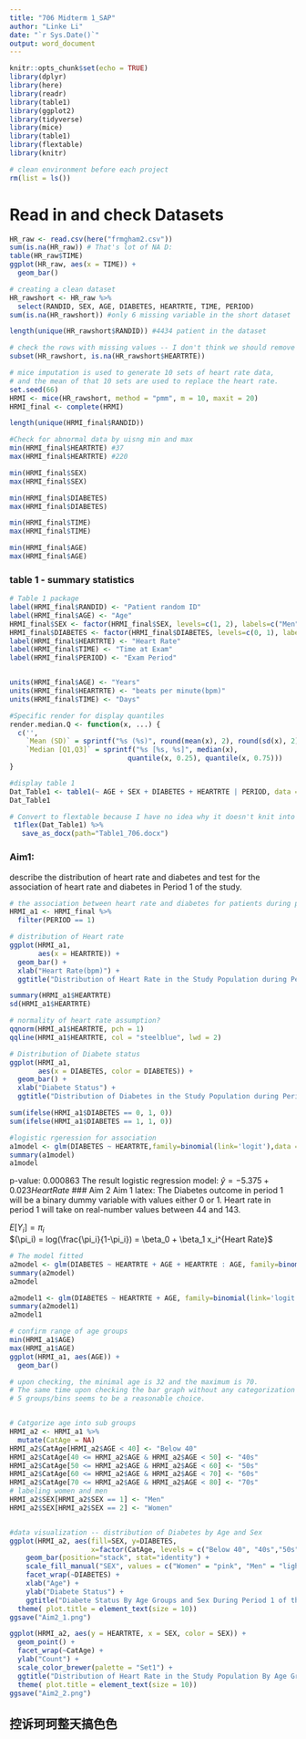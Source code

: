```yaml
---
title: "706 Midterm 1_SAP"
author: "Linke Li"
date: "`r Sys.Date()`"
output: word_document
---
```


```r
knitr::opts_chunk$set(echo = TRUE)
library(dplyr)
library(here)
library(readr)
library(table1)
library(ggplot2)
library(tidyverse)
library(mice)
library(table1)
library(flextable)
library(knitr)

# clean environment before each project
rm(list = ls())
```

# Read in and check Datasets

```r
HR_raw <- read.csv(here("frmgham2.csv"))
sum(is.na(HR_raw)) # That's lot of NA D:
table(HR_raw$TIME)
ggplot(HR_raw, aes(x = TIME)) +
  geom_bar()

# creating a clean dataset
HR_rawshort <- HR_raw %>%
  select(RANDID, SEX, AGE, DIABETES, HEARTRTE, TIME, PERIOD)
sum(is.na(HR_rawshort)) #only 6 missing variable in the short dataset

length(unique(HR_rawshort$RANDID)) #4434 patient in the dataset

# check the rows with missing values -- I don't think we should remove NA? mice imputation?
subset(HR_rawshort, is.na(HR_rawshort$HEARTRTE))

# mice imputation is used to generate 10 sets of heart rate data, 
# and the mean of that 10 sets are used to replace the heart rate.
set.seed(66)
HRMI <- mice(HR_rawshort, method = "pmm", m = 10, maxit = 20)
HRMI_final <- complete(HRMI)

length(unique(HRMI_final$RANDID))

#Check for abnormal data by uisng min and max
min(HRMI_final$HEARTRTE) #37
max(HRMI_final$HEARTRTE) #220

min(HRMI_final$SEX)
max(HRMI_final$SEX)

min(HRMI_final$DIABETES)
max(HRMI_final$DIABETES)

min(HRMI_final$TIME)
max(HRMI_final$TIME)

min(HRMI_final$AGE)
max(HRMI_final$AGE)

```
### table 1 - summary statistics
```r
# Table 1 package
label(HRMI_final$RANDID) <- "Patient random ID"
label(HRMI_final$AGE) <- "Age"
HRMI_final$SEX <- factor(HRMI_final$SEX, levels=c(1, 2), labels=c("Men", "Women"))
HRMI_final$DIABETES <- factor(HRMI_final$DIABETES, levels=c(0, 1), labels=c("No Diabetes", "Diabetes"))
label(HRMI_final$HEARTRTE) <- "Heart Rate"
label(HRMI_final$TIME) <- "Time at Exam"
label(HRMI_final$PERIOD) <- "Exam Period"


units(HRMI_final$AGE) <- "Years"
units(HRMI_final$HEARTRTE) <- "beats per minute(bpm)"
units(HRMI_final$TIME) <- "Days"

#Specific render for display quantiles
render.median.Q <- function(x, ...) {
  c('', 
    `Mean (SD)` = sprintf("%s (%s)", round(mean(x), 2), round(sd(x), 2)),
    `Median [Q1,Q3]` = sprintf("%s [%s, %s]", median(x), 
                             quantile(x, 0.25), quantile(x, 0.75)))
}

#display table 1
Dat_Table1 <- table1(~ AGE + SEX + DIABETES + HEARTRTE | PERIOD, data = HRMI_final,overall = "Total")
Dat_Table1

# Convert to flextable because I have no idea why it doesn't knit into a word
 t1flex(Dat_Table1) %>% 
   save_as_docx(path="Table1_706.docx")
```


### Aim1:
describe the distribution of heart rate and diabetes and test for the association of heart rate and diabetes in Period 1 of the study.
```r
# the association between heart rate and diabetes for patients during period 1
HRMI_a1 <- HRMI_final %>%
  filter(PERIOD == 1)

# distribution of Heart rate
ggplot(HRMI_a1,
       aes(x = HEARTRTE)) +
  geom_bar() +
  xlab("Heart Rate(bpm)") +
  ggtitle("Distribution of Heart Rate in the Study Population during Period 1")

summary(HRMI_a1$HEARTRTE)
sd(HRMI_a1$HEARTRTE)

# normality of heart rate assumption?
qqnorm(HRMI_a1$HEARTRTE, pch = 1)
qqline(HRMI_a1$HEARTRTE, col = "steelblue", lwd = 2)

# Distribution of Diabete status
ggplot(HRMI_a1,
       aes(x = DIABETES, color = DIABETES)) +
  geom_bar() +
  xlab("Diabete Status") +
  ggtitle("Distribution of Diabetes in the Study Population during Period 1")

sum(ifelse(HRMI_a1$DIABETES == 0, 1, 0))
sum(ifelse(HRMI_a1$DIABETES == 1, 1, 0))

#logistic rgeression for association
a1model <- glm(DIABETES ~ HEARTRTE,family=binomial(link='logit'),data = HRMI_a1)
summary(a1model)
a1model
```
p-value: 0.000863
The result logistic regression model: $\hat{y} = -5.375 + 0.023 Heart Rate$
### Aim 2
Aim 1 latex: The Diabetes outcome in period 1 will be a binary dummy variable with values either 0 or 1. Heart rate in period 1 will take on real-number values between 44 and 143.    

$E[Y_i] = \pi_i$  
$(\pi_i) = log(\frac{\pi_i}{1-\pi_i}) = \beta_0 + \beta_1 x_i^{Heart Rate}$

```r
# The model fitted
a2model <- glm(DIABETES ~ HEARTRTE + AGE + HEARTRTE : AGE, family=binomial(link='logit'),data = HRMI_a1)
summary(a2model)
a2model

a2model1 <- glm(DIABETES ~ HEARTRTE + AGE, family=binomial(link='logit'),data = HRMI_a1)
summary(a2model1)
a2model1

# confirm range of age groups
min(HRMI_a1$AGE)
max(HRMI_a1$AGE)
ggplot(HRMI_a1, aes(AGE)) +
  geom_bar()

# upon checking, the minimal age is 32 and the maximum is 70.
# The same time upon checking the bar graph without any categorization of the continuous variable age,
# 5 groups/bins seems to be a reasonable choice.


# Catgorize age into sub groups
HRMI_a2 <- HRMI_a1 %>%
  mutate(CatAge = NA)
HRMI_a2$CatAge[HRMI_a2$AGE < 40] <- "Below 40"
HRMI_a2$CatAge[40 <= HRMI_a2$AGE & HRMI_a2$AGE < 50] <- "40s"
HRMI_a2$CatAge[50 <= HRMI_a2$AGE & HRMI_a2$AGE < 60] <- "50s"
HRMI_a2$CatAge[60 <= HRMI_a2$AGE & HRMI_a2$AGE < 70] <- "60s"
HRMI_a2$CatAge[70 <= HRMI_a2$AGE & HRMI_a2$AGE < 80] <- "70s"
# labeling women and men
HRMI_a2$SEX[HRMI_a2$SEX == 1] <- "Men"
HRMI_a2$SEX[HRMI_a2$SEX == 2] <- "Women"


#data visualization -- distribution of Diabetes by Age and Sex
ggplot(HRMI_a2, aes(fill=SEX, y=DIABETES, 
                    x=factor(CatAge, levels = c("Below 40", "40s","50s", "60s", "70s")))) + 
    geom_bar(position="stack", stat="identity") +
    scale_fill_manual("SEX", values = c("Women" = "pink", "Men" = "light blue")) +
    facet_wrap(~DIABETES) +
    xlab("Age") +
    ylab("Diabete Status") +
    ggtitle("Diabete Status By Age Groups and Sex During Period 1 of the Study") +
  theme( plot.title = element_text(size = 10))
ggsave("Aim2_1.png")

ggplot(HRMI_a2, aes(y = HEARTRTE, x = SEX, color = SEX)) +
  geom_point() +
  facet_wrap(~CatAge) +
  ylab("Count") +
  scale_color_brewer(palette = "Set1") +
  ggtitle("Distribution of Heart Rate in the Study Population By Age Groups and Sex during Period 1") + 
  theme( plot.title = element_text(size = 10))
ggsave("Aim2_2.png")
```


## 控诉珂珂整天搞色色

